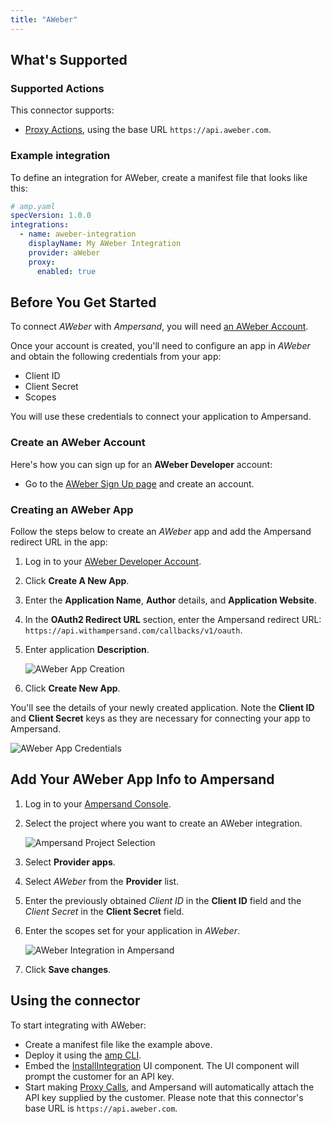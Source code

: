 ```yaml
---
title: "AWeber"
---
```

## What's Supported

### Supported Actions

This connector supports:
- [Proxy Actions](/proxy-actions), using the base URL `https://api.aweber.com`.

### Example integration

To define an integration for AWeber, create a manifest file that looks like this:

```YAML
# amp.yaml
specVersion: 1.0.0
integrations:
  - name: aweber-integration
    displayName: My AWeber Integration
    provider: aWeber
    proxy:
      enabled: true
```

## Before You Get Started

To connect _AWeber_ with _Ampersand_, you will need [an AWeber Account](https://labs.aweber.com/).

Once your account is created, you'll need to configure an app in _AWeber_ and obtain the following credentials from your app:

- Client ID
- Client Secret
- Scopes

You will use these credentials to connect your application to Ampersand.

### Create an AWeber Account

Here's how you can sign up for an **AWeber Developer** account:

- Go to the [AWeber Sign Up page](https://www.aweber.com/create-account.htm) and create an account.

### Creating an AWeber App

Follow the steps below to create an _AWeber_ app and add the Ampersand redirect URL in the app:

1. Log in to your [AWeber Developer Account](https://labs.aweber.com/).
2. Click **Create A New App**.
3. Enter the **Application Name**, **Author** details, and **Application Website**.
4. In the **OAuth2 Redirect URL** section, enter the Ampersand redirect URL: `https://api.withampersand.com/callbacks/v1/oauth`.
5. Enter application **Description**.

   ![AWeber App Creation](/images/provider-guides/cc4313f-Aweber1.gif)

6. Click **Create New App**.

You'll see the details of your newly created application. Note the **Client ID** and **Client Secret** keys as they are necessary for connecting your app to Ampersand.

   ![AWeber App Credentials](/images/provider-guides/6ce82da-Aweber2.jpeg)

## Add Your AWeber App Info to Ampersand

1. Log in to your [Ampersand Console](https://console.withampersand.com).

2. Select the project where you want to create an AWeber integration.

   ![Ampersand Project Selection](/images/provider-guides/dd47b7a-Ampersand.png)

3. Select **Provider apps**.

4. Select _AWeber_ from the **Provider** list.

5. Enter the previously obtained _Client ID_ in the **Client ID** field and the _Client Secret_ in the **Client Secret** field.

6. Enter the scopes set for your application in _AWeber_.

   ![AWeber Integration in Ampersand](/images/provider-guides/f4ec7a9-aweber3.gif)

7. Click **Save changes**.

## Using the connector

To start integrating with AWeber:
- Create a manifest file like the example above.
- Deploy it using the [amp CLI](/cli/overview).
- Embed the [InstallIntegration](/embeddable-ui-components#install-integration) UI component. The UI component will prompt the customer for an API key.
- Start making [Proxy Calls](/proxy-actions), and Ampersand will automatically attach the API key supplied by the customer. Please note that this connector's base URL is `https://api.aweber.com`.